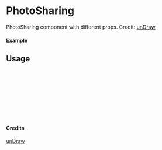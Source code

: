 
<Meta of={PhotoSharing} title="unDraw/PhotoSharing" />

# PhotoSharing

PhotoSharing component with different props.
Credit: [unDraw](https://undraw.co/illustrations)

#### Example

<Canvas of={PhotoSharing.Primary} />

## Usage

```ts
import { PhotoSharing } from "yadl-ui";

const Example = () => {
  return (
      <PhotoSharing />
  );
};

export default Example;
```

#### Credits
[unDraw](https://undraw.co/illustrations)
